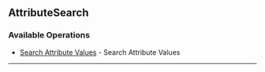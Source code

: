 
## AttributeSearch

### Available Operations

* [Search Attribute Values](/attribute_search/search_attribute_values) - Search Attribute Values

---
<SearchAttributeValues />
